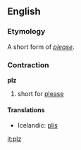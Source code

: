 ==English==
===Etymology===
A short form of ''[[please]]''.
===Contraction===
'''plz'''
# {{slang}} short for [[please]]

====Translations====
{{trans-top|short for please}}
*Icelandic: [[plís]]
{{trans-mid}}
{{trans-bottom}}

[[it:plz]]